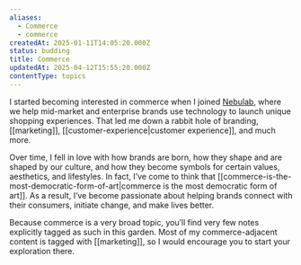 ```yaml
---
aliases:
  - Commerce
  - commerce
createdAt: 2025-01-11T14:05:20.000Z
status: budding
title: Commerce
updatedAt: 2025-04-12T15:55:20.000Z
contentType: topics
---
```

I started becoming interested in commerce when I joined [Nebulab](https://nebulab.com), where we help mid-market and enterprise brands use technology to launch unique shopping experiences. That led me down a rabbit hole of branding, [[marketing]], [[customer-experience|customer experience]], and much more.

Over time, I fell in love with how brands are born, how they shape and are shaped by our culture, and how they become symbols for certain values, aesthetics, and lifestyles. In fact, I’ve come to think that [[commerce-is-the-most-democratic-form-of-art|commerce is the most democratic form of art]]. As a result, I’ve become passionate about helping brands connect with their consumers, initiate change, and make lives better.

Because commerce is a very broad topic, you’ll find very few notes explicitly tagged as such in this garden. Most of my commerce-adjacent content is tagged with [[marketing]], so I would encourage you to start your exploration there.

